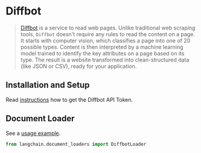# Diffbot

>[Diffbot](https://docs.diffbot.com/docs) is a service to read web pages. Unlike traditional web scraping tools, 
> `Diffbot` doesn't require any rules to read the content on a page.
>It starts with computer vision, which classifies a page into one of 20 possible types. Content is then interpreted by a machine learning model trained to identify the key attributes on a page based on its type.
>The result is a website transformed into clean-structured data (like JSON or CSV), ready for your application.

## Installation and Setup

Read [instructions](https://docs.diffbot.com/reference/authentication) how to get the Diffbot API Token.

## Document Loader

See a [usage example](/docs/modules/data_io/document_loaders/integrations/diffbot.ipynb).

```python
from langchain.document_loaders import DiffbotLoader
```
